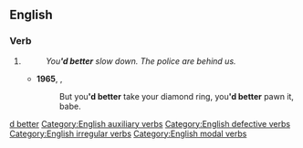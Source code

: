 ==English==

===Verb===
{{head|en|verb}}

# {{lb|en|modal|auxiliary_verb}} {{contraction of|en|had better}}
#: ''You''''d better''' slow down. The police are behind us.''
#* '''1965''', {{w|Bob Dylan}}, {{w|Like a Rolling Stone}}
#*: But you''''d better''' take your diamond ring, you''''d better''' pawn it, babe.
<!--Reasons for this entry. 1. Had better is very rarely used in it's full form. 2. Easily misunderstood as contraction of "would better" .. Algrif-->

[[Category:English contractions|d better]]
[[Category:English auxiliary verbs]]
[[Category:English defective verbs]]
[[Category:English irregular verbs]]
[[Category:English modal verbs]]